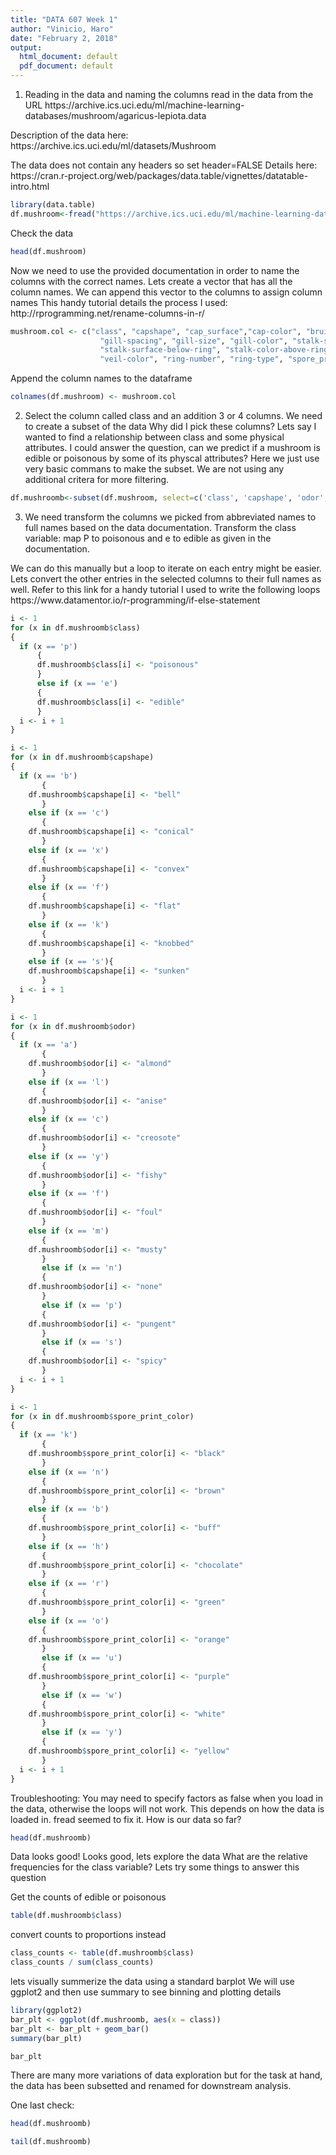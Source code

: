 ```yaml
---
title: "DATA 607 Week 1"
author: "Vinicio, Haro"
date: "February 2, 2018"
output:
  html_document: default
  pdf_document: default
---
```


1) Reading in the data and naming the columns 
read in the data from the URL
https://archive.ics.uci.edu/ml/machine-learning-databases/mushroom/agaricus-lepiota.data

Description of the data here: https://archive.ics.uci.edu/ml/datasets/Mushroom

The data does not contain any headers so set header=FALSE
Details here: https://cran.r-project.org/web/packages/data.table/vignettes/datatable-intro.html
```r

library(data.table)
df.mushroom<-fread("https://archive.ics.uci.edu/ml/machine-learning-databases/mushroom/agaricus-lepiota.data", header= FALSE, sep=",")


```

Check the data 

```r
head(df.mushroom)
```

Now we need to use the provided documentation in order to name the columns with the correct names.
Lets create a vector that has all the column names. We can append this vector to the columns to assign
column names
This handy tutorial details the process I used:
http://rprogramming.net/rename-columns-in-r/
```r
mushroom.col <- c("class", "capshape", "cap_surface","cap-color", "bruises?", "odor", "gill-attachment",
                    "gill-spacing", "gill-size", "gill-color", "stalk-shape" ,"stalk-root", "stalk-surface-above-ring",
                    "stalk-surface-below-ring", "stalk-color-above-ring", "stalk-color-below-ring" ,"veil-type",
                    "veil-color", "ring-number", "ring-type", "spore_print_color", "population", "habitat")

```

Append the column names to the dataframe 

```r
colnames(df.mushroom) <- mushroom.col
```

2) Select the column called class and an addition 3 or 4 columns. We need to create a subset of the data 
Why did I pick these columns? 
Lets say I wanted to find a relationship between class and some physical attributes. 
I could answer the question, can we predict if a mushroom is edible or poisonous by some of its 
physcal attributes?
Here we just use very basic commans to make the subset. We are not using any additional critera for more filtering. 
```r
df.mushroomb<-subset(df.mushroom, select=c('class', 'capshape', 'odor', 'spore_print_color'))
```

3) We need transform the columns we picked from abbreviated names to full names based on the data documentation.
Transform the class variable: map P to poisonous and e to edible as given in the documentation.

We can do this manually but a loop to iterate on each entry might be easier.
Lets convert the other entries in the selected columns to their full names as well. 
Refer to this link for a handy tutorial I used to write the following loops https://www.datamentor.io/r-programming/if-else-statement


```r
i <- 1
for (x in df.mushroomb$class)
{
  if (x == 'p')
  	  {
      df.mushroomb$class[i] <- "poisonous"
      } 
  	  else if (x == 'e')
  	  {
      df.mushroomb$class[i] <- "edible"
      }
  i <- i + 1
}


```

```r
i <- 1
for (x in df.mushroomb$capshape)
{
  if (x == 'b')
  	   {
    df.mushroomb$capshape[i] <- "bell"
       }
  	else if (x == 'c')
  	   {
    df.mushroomb$capshape[i] <- "conical"
       }
  	else if (x == 'x')
  	   {
    df.mushroomb$capshape[i] <- "convex"
       }
  	else if (x == 'f')
  	   {
    df.mushroomb$capshape[i] <- "flat"
       }
  	else if (x == 'k')
  	   {
    df.mushroomb$capshape[i] <- "knobbed"
       }
  	else if (x == 's'){
    df.mushroomb$capshape[i] <- "sunken"
       }
  i <- i + 1
}
```



```r
i <- 1
for (x in df.mushroomb$odor)
{
  if (x == 'a')
  	   {
    df.mushroomb$odor[i] <- "almond"
       }
  	else if (x == 'l')
  	   {
    df.mushroomb$odor[i] <- "anise"
       }
  	else if (x == 'c')
  	   {
    df.mushroomb$odor[i] <- "creosote"
       }
  	else if (x == 'y')
  	   {
    df.mushroomb$odor[i] <- "fishy"
       }
  	else if (x == 'f')
  	   {
    df.mushroomb$odor[i] <- "foul"
       }
  	else if (x == 'm')
  	   {
    df.mushroomb$odor[i] <- "musty"
       }
       else if (x == 'n')
  	   {
    df.mushroomb$odor[i] <- "none"
       }
       else if (x == 'p')
  	   {
    df.mushroomb$odor[i] <- "pungent"
       }
       else if (x == 's')
  	   {
    df.mushroomb$odor[i] <- "spicy"
       }
  i <- i + 1
}
```

```r
i <- 1
for (x in df.mushroomb$spore_print_color)
{
  if (x == 'k')
  	   {
    df.mushroomb$spore_print_color[i] <- "black"
       }
  	else if (x == 'n')
  	   {
    df.mushroomb$spore_print_color[i] <- "brown"
       }
  	else if (x == 'b')
  	   {
    df.mushroomb$spore_print_color[i] <- "buff"
       }
  	else if (x == 'h')
  	   {
    df.mushroomb$spore_print_color[i] <- "chocolate"
       }
  	else if (x == 'r')
  	   {
    df.mushroomb$spore_print_color[i] <- "green"
       }
  	else if (x == 'o')
  	   {
    df.mushroomb$spore_print_color[i] <- "orange"
       }
       else if (x == 'u')
  	   {
    df.mushroomb$spore_print_color[i] <- "purple"
       }
       else if (x == 'w')
  	   {
    df.mushroomb$spore_print_color[i] <- "white"
       }
       else if (x == 'y')
  	   {
    df.mushroomb$spore_print_color[i] <- "yellow"
       }
  i <- i + 1
} 
```

Troubleshooting: You may need to specify factors as false when you load in the data, 
otherwise the loops will not work. This depends on how the data is loaded in. fread seemed to fix it. 
How is our data so far? 
```r
head(df.mushroomb)
```
Data looks good! 
Looks good, lets explore the data 
What are the relative frequencies for the class variable?
Lets try some things to answer this question 

Get the counts of edible or poisonous 
```r
table(df.mushroomb$class)
```
convert counts to proportions instead 
```r
class_counts <- table(df.mushroomb$class)
class_counts / sum(class_counts)
```


lets visually summerize the data using a standard barplot 
We will use ggplot2 and then use summary to see binning and plotting details 
```r
library(ggplot2)
bar_plt <- ggplot(df.mushroomb, aes(x = class)) 
bar_plt <- bar_plt + geom_bar()
summary(bar_plt)
```


```r
bar_plt
```


There are many more variations of data exploration but for the task at hand, the data has been subsetted and renamed for downstream analysis. 

One last check:
```r
head(df.mushroomb)
```

```r
tail(df.mushroomb)
```

